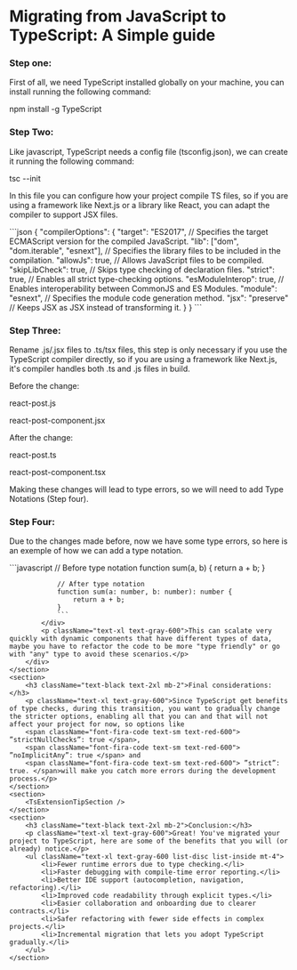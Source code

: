 
# Migrating from JavaScript to TypeScript: A Simple guide

<div className="flex flex-col justify-center items-center pb-40">
    <TsIntroductionSection/>
    <section>
        <h3 className="text-black text-2xl mb-2">Step one:</h3>
        <div className="flex flex-col gap-y-4">
            <p className="text-xl text-gray-600">First of all, we need TypeScript installed globally on your machine, you can install running the following command:</p>
            <div className="code-block text-black border-[1px] rounded-sm bg-slate-100 p-7 max-w-3xl overflow-x-scroll py-4 shadow-lg">
                <p className="text-black font-fira-code text-sm">npm install -g TypeScript</p>
            </div>
        </div>
    </section>
    <section>
        <h3 className="text-black text-2xl mb-2">Step Two:</h3>
        <div className="flex flex-col justify-center items-center gap-y-4">
            <p className="text-xl text-gray-600">Like javascript, TypeScript needs a config file (tsconfig.json), we can create it running the following command:</p>
            <div className="code-block border-[1px] rounded-sm bg-slate-100 p-7 max-w-3xl overflow-x-auto shadow-lg">
                <p className="text-black font-fira-code text-sm">tsc --init</p>
            </div>
            <p className="text-xl text-gray-600">In this file you can configure how your project compile TS files, so if you are using a framework like Next.js or a library like React, you can adapt the compiler to support JSX files.</p>
            <div className="code-block w-80 sm:w-auto border-[1px] text-black rounded-sm bg-slate-100 p-7 max-w-3xl shadow-lg">
                ```json
                {
                    "compilerOptions": {
                        "target": "ES2017", // Specifies the target ECMAScript version for the compiled JavaScript.
                        "lib": ["dom", "dom.iterable", "esnext"], // Specifies the library files to be included in the compilation.
                        "allowJs": true, // Allows JavaScript files to be compiled.
                        "skipLibCheck": true, // Skips type checking of declaration files.
                        "strict": true, // Enables all strict type-checking options.
                        "esModuleInterop": true, // Enables interoperability between CommonJS and ES Modules.
                        "module": "esnext", // Specifies the module code generation method.
                        "jsx": "preserve" // Keeps JSX as JSX instead of transforming it.
                    }
                }
                ```
            </div>
        </div>
    </section>
    <section>
        <h3 className="text-black text-2xl mb-2">Step Three:</h3>
        <div className="flex flex-col gap-y-4">
            <p className="text-xl text-gray-600">Rename .js/.jsx files to .ts/tsx files, this step is only necessary if you use the TypeScript compiler directly, so if you are using a framework like Next.js, it's compiler handles both .ts and .js files in build.</p>
            <p className="text-xl text-gray-600">Before the change:</p>
            <div className="code-block border-[1px] rounded-sm bg-slate-100 max-w-3xl shadow-lg">
                <p className="text-black font-fira-code text-sm">react-post.js</p>
                <p className="text-black font-fira-code text-sm">react-post-component.jsx</p>
            </div>
            <p className="text-xl text-gray-600">After the change:</p>
            <div className="code-block border-[1px] rounded-sm bg-slate-100 max-w-3xl overflow-x-auto shadow-lg">
                <p className="text-black font-fira-code text-sm">react-post.ts</p>
                <p className="text-black font-fira-code text-sm">react-post-component.tsx</p>
            </div>
            <p className="text-xl text-gray-600">Making these changes will lead to type errors, so we will need to add Type Notations (Step four).</p>
        </div>
    </section>
    <section>
        <h3 className="text-black text-2xl mb-2">Step Four:</h3>
        <div className="flex flex-col gap-y-4">
            <p className="text-xl text-gray-600">Due to the changes made before, now we have some type errors, so here is an exemple of how we can add a type notation.</p>
            <div className="code-block text-black border-[1px] rounded-sm bg-slate-100 p-7 max-w-3xl overflow-x-scroll py-4 shadow-lg">
                ```javascript
                // Before type notation
                function sum(a, b) {
                    return a + b;
                }

                // After type notation
                function sum(a: number, b: number): number {
                    return a + b;
                }
                ```
            </div>
            <p className="text-xl text-gray-600">This can scalate very quickly with dynamic components that have different types of data, maybe you have to refactor the code to be more "type friendly" or go with "any" type to avoid these scenarios.</p>
        </div>
    </section>
    <section>
        <h3 className="text-black text-2xl mb-2">Final considerations:</h3>
        <p className="text-xl text-gray-600">Since TypeScript get benefits of type checks, during this transition, you want to gradually change the stricter options, enabling all that you can and that will not affect your project for now, so options like 
        <span className="font-fira-code text-sm text-red-600"> ”strictNullChecks”: true </span>, 
        <span className="font-fira-code text-sm text-red-600"> ”noImplicitAny”: true </span> and
        <span className="font-fira-code text-sm text-red-600"> ”strict”: true. </span>will make you catch more errors during the development process.</p>
    </section>
    <section>
        <TsExtensionTipSection />
    </section>
    <section>
        <h3 className="text-black text-2xl mb-2">Conclusion:</h3>
        <p className="text-xl text-gray-600">Great! You've migrated your project to TypeScript, here are some of the benefits that you will (or already) notice.</p>
        <ul className="text-xl text-gray-600 list-disc list-inside mt-4">
            <li>Fewer runtime errors due to type checking.</li>
            <li>Faster debugging with compile-time error reporting.</li>
            <li>Better IDE support (autocompletion, navigation, refactoring).</li>
            <li>Improved code readability through explicit types.</li>
            <li>Easier collaboration and onboarding due to clearer contracts.</li>
            <li>Safer refactoring with fewer side effects in complex projects.</li>
            <li>Incremental migration that lets you adopt TypeScript gradually.</li>
        </ul>
    </section>
</div>